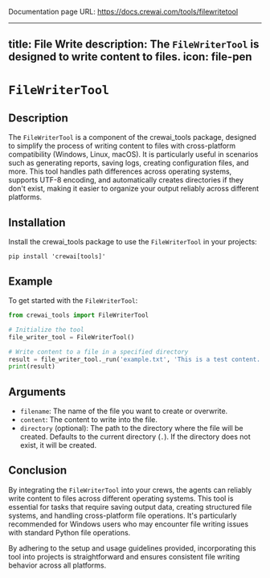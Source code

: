 Documentation page URL: https://docs.crewai.com/tools/filewritetool

---
title: File Write
description: The `FileWriterTool` is designed to write content to files.
icon: file-pen
---

# `FileWriterTool`

## Description

The `FileWriterTool` is a component of the crewai_tools package, designed to simplify the process of writing content to files with cross-platform compatibility (Windows, Linux, macOS). 
It is particularly useful in scenarios such as generating reports, saving logs, creating configuration files, and more. 
This tool handles path differences across operating systems, supports UTF-8 encoding, and automatically creates directories if they don't exist, making it easier to organize your output reliably across different platforms.

## Installation

Install the crewai_tools package to use the `FileWriterTool` in your projects:

```shell
pip install 'crewai[tools]'
```

## Example

To get started with the `FileWriterTool`:

```python Code
from crewai_tools import FileWriterTool

# Initialize the tool
file_writer_tool = FileWriterTool()

# Write content to a file in a specified directory
result = file_writer_tool._run('example.txt', 'This is a test content.', 'test_directory')
print(result)
```

## Arguments

- `filename`: The name of the file you want to create or overwrite.
- `content`: The content to write into the file.
- `directory` (optional): The path to the directory where the file will be created. Defaults to the current directory (`.`). If the directory does not exist, it will be created.

## Conclusion

By integrating the `FileWriterTool` into your crews, the agents can reliably write content to files across different operating systems. 
This tool is essential for tasks that require saving output data, creating structured file systems, and handling cross-platform file operations. 
It's particularly recommended for Windows users who may encounter file writing issues with standard Python file operations.

By adhering to the setup and usage guidelines provided, incorporating this tool into projects is straightforward and ensures consistent file writing behavior across all platforms.
